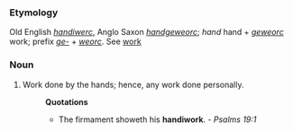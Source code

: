 ===Etymology===
Old English ''[[handiwerc]]'', Anglo Saxon ''[[handgeweorc]]''; ''hand'' hand + ''[[geweorc]]'' work; prefix ''[[ge-]]'' + ''[[weorc]]''. See [[work]] 
===Noun===
#Work done by the hands; hence, any work done personally.
#:'''Quotations'''
#:*The firmament showeth his '''handiwork'''. - ''Psalms 19:1''